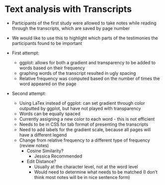 # Text analysis with Transcripts {#textcolor}

- Participants of the first study were allowed to take notes while reading through the transcripts, which are saved by page number
- We would like to use this to highlight which parts of the testimonies the participants found to be important

- First attempt:
  - ggplot: allows for both a gradient and transparency to be added to words based on their frequency
  - graphing words of the transcript resulted in ugly spacing
  - Relative frequency was computed based on the number of times the word appeared on the page
- Second attempt:
  - Using LaTex instead of ggplot: can set gradient through color outputted by ggplot, but have not played with transparency
  - Words can be equally spaced
  - Currently assigning a new color to each word - this is not efficient
  - Needs to be in CSS for tab format of presenting the transcripts
  - Need to add labels for the gradient scale, because all pages will have a different legend
  - Change from relative frequency to a different type of frequency (review notes)
     - Cosine Similarity?
       - Jessica Recommended
     - Edit Distance?
       - Usually at the character level, not at the word level
       - Would need to determine what needs to be matched (I don't think most notes will be in nice sentence form)